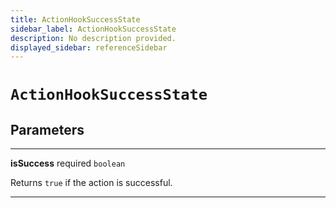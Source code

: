 ```yaml
---
title: ActionHookSuccessState
sidebar_label: ActionHookSuccessState
description: No description provided.
displayed_sidebar: referenceSidebar
---
```


# `ActionHookSuccessState`

## Parameters

---

**<span className="parameter-name">isSuccess</span>** <span className="optional-status">required</span> `boolean`

Returns `true` if the action is successful.

---
